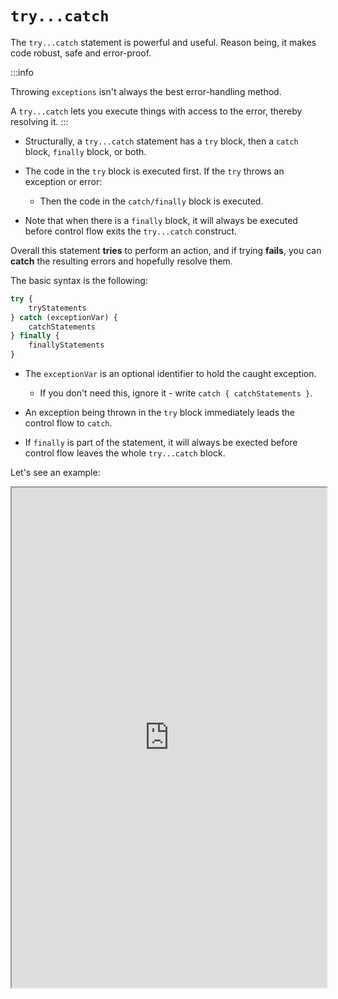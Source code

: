 

# `try...catch`


The `try...catch` statement is powerful and useful. Reason being, it makes code robust, safe and error-proof.

:::info

Throwing `exceptions` isn't always the best error-handling method. 

A `try...catch` lets you execute things with access to the error, thereby resolving it.
:::

- Structurally, a `try...catch` statement has a `try` block, then a `catch` block, `finally` block, or both. 

- The code in the `try` block is executed first. If the `try` throws an exception or error: 

    - Then the code in the `catch/finally` block is executed. 

- Note that when there is a `finally` block, it will always be executed before control flow exits the `try...catch` construct. 

Overall this statement **tries** to perform an action, and if trying **fails**, you can **catch** the resulting errors and hopefully resolve them.


The basic syntax is the following:

```js
try {
    tryStatements
} catch (exceptionVar) {
    catchStatements
} finally {
    finallyStatements
}
```

- The `exceptionVar` is an optional identifier to hold the caught exception. 

    - If you don't need this, ignore it - write `catch { catchStatements }`.

- An exception being thrown in the `try` block immediately leads the control flow to `catch`. 

- If `finally` is part of the statement, it will always be exected before control flow leaves the whole `try...catch` block.

Let's see an example:

<iframe
    src="https://hlab.app/s/docs/trycatch2_hbook"
    width="100%"
    height="800px"
/>

:::tip
A great use case of `try...catch` is to only catch (and silence) a small subset of expected errors, say RangeErrors.

As for other errors, just re-throw them if they're not relevant in your scenario. 

For example: `if (e instanceof RangeError) { //handle range error} else { throw e; }`
:::

The optional exception identifier can provide detailed info regarding the thrown Error/Exception.

Here's an example where the exception identifier isn't needed at all:

<iframe
    src="https://hlab.app/s/docs/trycatch_hbook"
    width="100%"
    height="500px"/>


One example of using a `finally` block is: During a file opening you `try` to write data. 

Whether or not an exception occurs and is handled via `catch`... `finally` will run. A good thing to add in `finally` is closing a file.

Lastly, let's give an example combining mentioned things:

<iframe
    src="https://hlab.app/s/docs/trycatch3_hbook"
    width="100%"
    height="650px"/>

- Overall, one should get familiar with `try...catch...finally` statements and use them often. 

- It's a great way of handling exceptions and errors, and you can even do nothing in the catch block but just throw the exception!

    - which is virtually identical to `if() { throw new Exception() }`! 


